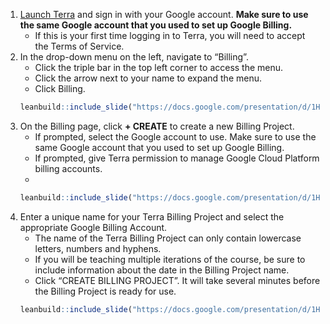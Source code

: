 1. [Launch Terra](https://anvil.terra.bio/#workspaces) and sign in with your Google account.  **Make sure to use the same Google account that you used to set up Google Billing.**
    + If this is your first time logging in to Terra, you will need to accept the Terms of Service.
1. In the drop-down menu on the left, navigate to "Billing".
    + Click the triple bar in the top left corner to access the menu.
    + Click the arrow next to your name to expand the menu.
    + Click Billing.  
    ```r
    leanbuild::include_slide("https://docs.google.com/presentation/d/1HHWg47Tg6miv_K7GNB6ZDTx-4Jc5IMl7APfFtD1Rqag/edit#slide=id.gdb96a00840_0_80")
    ```

1. On the Billing page, click **+ CREATE** to create a new Billing Project.
    + If prompted, select the Google account to use.  Make sure to use the same Google account that you used to set up Google Billing.
    + If prompted, give Terra permission to manage Google Cloud Platform billing accounts.
    +
    ```r
    leanbuild::include_slide("https://docs.google.com/presentation/d/1HHWg47Tg6miv_K7GNB6ZDTx-4Jc5IMl7APfFtD1Rqag/edit#slide=id.gdb96a00840_0_88")
    ```

1. Enter a unique name for your Terra Billing Project and select the appropriate Google Billing Account.
    + The name of the Terra Billing Project can only contain lowercase letters, numbers and hyphens.
    + If you will be teaching multiple iterations of the course, be sure to include information about the date in the Billing Project name.
    + Click "CREATE BILLING PROJECT". It will take several minutes before the Billing Project is ready for use.  
    ```r
    leanbuild::include_slide("https://docs.google.com/presentation/d/1HHWg47Tg6miv_K7GNB6ZDTx-4Jc5IMl7APfFtD1Rqag/edit#slide=id.gdb96a00840_0_98")
    ```